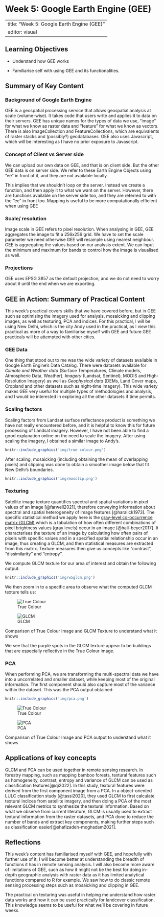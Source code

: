# Week 5: Google Earth Engine (GEE)

---
title: "Week 5: Google Earth Engine (GEE)"
editor: visual
---

## Learning Objectives

-   Understand how GEE works

-   Familiarise self with using GEE and its functionalities.

## Summary of Key Content

### Background of Google Earth Engine

GEE is a geospatial processing service that allows geospatial analysis at scale (volume-wise). It takes code that users write and applies it to data on their servers. GEE has unique names for the types of data we use, "image" for what we know as raster data and "feature" for what we know as vectors. There is also ImageCollection and FeatureCollections, which are equivalents of raster stacks and (possibly?) geodatabases. GEE also uses Javascript, which will be interesting as I have no prior exposure to Javascript.

### Concept of Client vs Server side

We can upload our own data on GEE, and that is on client side. But the other GEE data is on server side. We refer to these Earth Engine Objects using "ee" in front of it, and they are not available locally.

This implies that we shouldn't loop on the server. Instead we create a function, and then apply it to what we want on the server. However, there are functions available on the server side too, and they are referred to with the "ee" in front too. Mapping is useful to be more computationally efficient when using GEE

### Scale/ resolution

Image scale in GEE refers to pixel resolution. When analysing in GEE, GEE aggregates the image to fit a 256x256 grid. We have to set the scale parameter we need otherwise GEE will resample using nearest neighbour. GEE is aggregating the values based on our analysis extent. We can Input the minimum and maximum for bands to control how the image is visualised as well.

### Projections

GEE uses EPSG 3857 as the default projection, and we do not need to worry about it until the end when we are exporting.

## GEE in Action: Summary of Practical Content

This week's practical covers skills that we have covered before, but in GEE such as optimising the imagery used for analysis, mosaicking and clipping images, as well as texturing, PCA and indices. For this practical, I will be using New Delhi, which is the city Andy used in the practical, as I view this practical as more of a way to familiarise myself with GEE and future GEE practicals will be attempted with other cities.

### GEE Data

One thing that stood out to me was the wide variety of datasets available in Google Earth Engine's Data Catalog. There were datasets available for *Climate and Weather data* (Surface Temperatures, Climate models, Atmospheric Data, Weather), *Imagery* (Landsat, Sentinel), MODIS and High-Resolution Imagery) as well as *Geophysical data* (DEMs, Land Cover maps, Cropland and other datasets such as night-time imagery). This wide variety makes GEE very useful for multiple types of methodologies and analysis, and I would be interested in exploring all the other datasets if time permits.

### Scaling factors

Scaling factors from Landsat surface reflectance product is something we have not really encountered before, and it is helpful to know this for future processing of Landsat imagery. However, I have not been able to find a good explanation online on the need to scale the imagery. After using scaling the imagery, I obtained a similar image to Andy's.

```{r echo=FALSE, out.width = "100%", fig.align='center', cache=FALSE, fig.cap= "Fig. 1: True Colour"}
knitr::include_graphics('img/true colour.png') 
```

After scaling, mosaicking (including obtaining the mean of overlapping pixels) and clipping was done to obtain a smoother image below that fit New Delhi's boundaries.

```{r echo=FALSE, out.width = "100%", fig.align='center', cache=FALSE, fig.cap= "Fig. 2: Mosaicked and Clipped"}
knitr::include_graphics('img/mosclip.png')
```

### Texturing

Satellite image texture quantifies spectral and spatial variations in pixel values of an image [@farwell2021], therefore conveying information about spectral and spatial heterogeneity of image features [@haralick1973]. The specific statistical method we apply here is the [gray-level co-occurrence matrix (GLCM)](https://zia207.github.io/geospatial-r-github.io/texture-analysis.html) which is a tabulation of how often different combinations of pixel brightness values (gray levels) occur in an image [@hall-beyer2017]. It characterises the texture of an image by calculating how often pairs of pixels with specific values and in a specified spatial relationship occur in an image, thus creating a GLCM, and then statistical measures are extracted from this matrix. Texture measures then give us concepts like "contrast", "dissimilarity" and "entropy".

We compute GLCM texture for our area of interest and obtain the following output:

```{r echo=FALSE, out.width = "100%", fig.align='center', cache=FALSE, fig.cap= "Fig. 3: GLCM Texture of New Delhi"}
knitr::include_graphics('img/w5glcm.png')
```

We then zoom in to a specific area to observe what the computed GLCM texture tells us:

::: {#fig-glcm-comp layout-ncol="2"}
![True Colour](img/glcm2.png){#fig-tc}

![GLCM](img/glcm1.png){#fig-glcm}

Comparison of True Colour Image and GLCM Texture to understand what it shows
:::

We see that the purple spots in the GLCM texture appear to be buildings that are especially reflective in the True Colour image.

### PCA

When performing PCA, we are transforming the multi-spectral data we have into a uncorrelated and smaller dataset, while keeping most of the original information. The first component should also capture most of the variance within the dataset. This was the PCA output obtained:

```{r echo=FALSE, out.width = "100%", fig.align='center', cache=FALSE, fig.cap= "Fig. 4: PCA"}
knitr::include_graphics('img/pca.png')
```

::: {#fig-pca-comp layout-ncol="2"}
![True Colour](img/pca2.png){#fig-tc2}

![PCA](img/pca1.png){#fig-pca}

Comparison of True Colour Image and PCA output to understand what it shows
:::

## Applications of key concepts

GLCM and PCA can be used together in remote sensing research. In forestry mapping, such as mapping bamboo forests, textural features such as homogeneity, contrast, entropy and variance of GLCM can be used as classification features[@qi2022]. In this study, textural features were derived from the first component image from a PCA. In a object-oriented LULC classification study [@tassi2020], they used GLCM to first calculate textural indices from satellite imagery, and then doing a PCA of the most relevant GLCM metrics to synthesize the textural information. Based on what we observe from current literature, GLCM is usually used to extract textural information from the raster datasets, and PCA done to reduce the number of bands and extract key components, making further steps such as classification easier[@shafizadeh-moghadam2021].

## Reflections

This week's content has familiarised myself with GEE, and hopefully with further use of it, I will become better at understanding the breadth of functions it has in remote sensing analysis. I will also become more aware of limitations of GEE, such as how it might not be the best for doing in-depth geographic analysis with raster data as it has limited analytical functions compared to R for example. We saw how to do classic remote sensing processing steps such as mosaicking and clipping in GEE.

The practical on texturing was useful in helping me understand how raster data works and how it can be used practically for landcover classification. This knowledge seems to be useful for what we'll be covering in future weeks.
